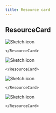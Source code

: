 ```yaml
---
title: Resource card
---
```


## ResourceCard

<CardGroup>
  <Column md={4} lg={4}>
      <ResourceCard
        subTitle="With subtitle"
        title="Title"
        aspectRatio="2:1"
        actionIcon="arrowRight"
        href="https://gatsby.carbondesignsystem.com"
        >

![Sketch icon](/mdx/sketch-icon.png)

    </ResourceCard>

  </Column>
  <Column md={4} lg={4}>
      <ResourceCard
        subTitle="Only subtitle"
        actionIcon="download"
        aspectRatio="2:1"
        href="https://gatsby.carbondesignsystem.com"
        >

![Sketch icon](/mdx/sketch-icon.png)

    </ResourceCard>

  </Column>
  <Column md={4} lg={4}>
      <ResourceCard
        subTitle="Alternate color"
        title="Dark"
        aspectRatio="2:1"
        color="dark"
        actionIcon="email"
        href="https://gatsby.carbondesignsystem.com"
        >

![Sketch icon](/mdx/sketch-icon.png)

    </ResourceCard>

  </Column>
  <Column md={4} lg={4}>
      <ResourceCard
        title="Disabled card"
        aspectRatio="2:1"
        disabled
        href="https://gatsby.carbondesignsystem.com"
        >

![Sketch icon](/mdx/sketch-icon.png)

    </ResourceCard>

  </Column>
</CardGroup>
